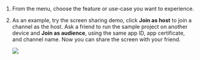 <PlatformWrapper platform="web">

1. From the menu, choose the feature or use-case you want to experience.

1. As an example, try the screen sharing demo, click **Join as host** to join a channel as the host. Ask a friend to run the sample project on another device and **Join as audience**, using the same app ID, app certificate, and channel name. Now you can share the screen with your friend.

    ![](/images/video-sdk/run-compile-web-step-2.png)

</PlatformWrapper>